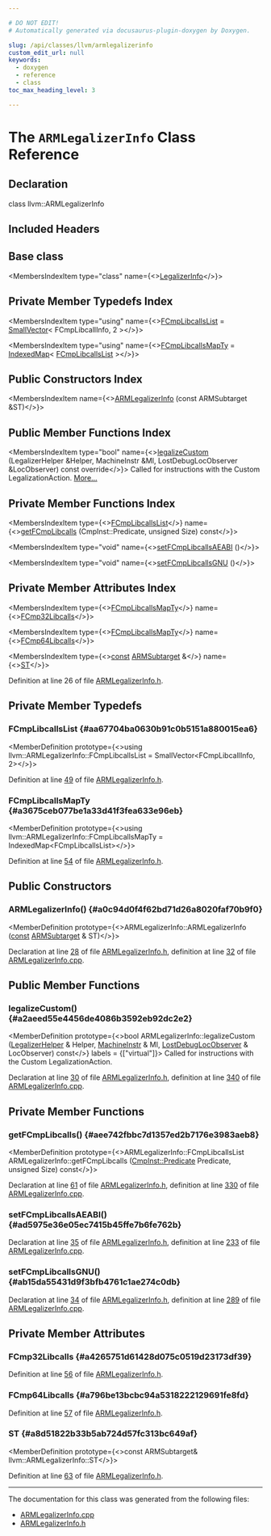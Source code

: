 ```yaml
---

# DO NOT EDIT!
# Automatically generated via docusaurus-plugin-doxygen by Doxygen.

slug: /api/classes/llvm/armlegalizerinfo
custom_edit_url: null
keywords:
  - doxygen
  - reference
  - class
toc_max_heading_level: 3

---
```





# The `ARMLegalizerInfo` Class Reference

<DoxygenPage pluginConfig={pluginConfig}>



## Declaration

<CodeBlock>class llvm::ARMLegalizerInfo</CodeBlock>

## Included Headers

<IncludesList>
<IncludesListItem
  filePath="Target/ARM/ARMLegalizerInfo.h"
  permalink="/docs/api/files/lib/lib/target/lib/target/arm/armlegalizerinfo-h"
  isLocal="true" />
</IncludesList>

## Base class

<MembersIndex>

<MembersIndexItem
  type="class"
  name={<><a href="/docs/api/classes/llvm/legalizerinfo">LegalizerInfo</a></>}>
</MembersIndexItem>

</MembersIndex>

## Private Member Typedefs Index

<MembersIndex>

<MembersIndexItem
  type="using"
  name={<><a href="#aa67704ba0630b91c0b5151a880015ea6">FCmpLibcallsList</a> = <a href="/docs/api/classes/llvm/smallvector">SmallVector</a>&lt; FCmpLibcallInfo, 2 &gt;</>}>
</MembersIndexItem>

<MembersIndexItem
  type="using"
  name={<><a href="#a3675ceb077be1a33d41f3fea633e96eb">FCmpLibcallsMapTy</a> = <a href="/docs/api/classes/llvm/indexedmap">IndexedMap</a>&lt; <a href="/docs/api/classes/llvm/smallvector">FCmpLibcallsList</a> &gt;</>}>
</MembersIndexItem>

</MembersIndex>

## Public Constructors Index

<MembersIndex>

<MembersIndexItem
  name={<><a href="#a0c94d0f4f62bd71d26a8020faf70b9f0">ARMLegalizerInfo</a> (const ARMSubtarget &amp;ST)</>}>
</MembersIndexItem>

</MembersIndex>

## Public Member Functions Index

<MembersIndex>

<MembersIndexItem
  type="bool"
  name={<><a href="#a2aeed55e4456de4086b3592eb92dc2e2">legalizeCustom</a> (LegalizerHelper &amp;Helper, MachineInstr &amp;MI, LostDebugLocObserver &amp;LocObserver) const override</>}>
Called for instructions with the Custom LegalizationAction. <a href="#a2aeed55e4456de4086b3592eb92dc2e2">More...</a>
</MembersIndexItem>

</MembersIndex>

## Private Member Functions Index

<MembersIndex>

<MembersIndexItem
  type={<><a href="/docs/api/classes/llvm/smallvector">FCmpLibcallsList</a></>}
  name={<><a href="#aee742fbbc7d1357ed2b7176e3983aeb8">getFCmpLibcalls</a> (CmpInst::Predicate, unsigned Size) const</>}>
</MembersIndexItem>

<MembersIndexItem
  type="void"
  name={<><a href="#ad5975e36e05ec7415b45ffe7b6fe762b">setFCmpLibcallsAEABI</a> ()</>}>
</MembersIndexItem>

<MembersIndexItem
  type="void"
  name={<><a href="#ab15da55431d9f3bfb4761c1ae274c0db">setFCmpLibcallsGNU</a> ()</>}>
</MembersIndexItem>

</MembersIndex>

## Private Member Attributes Index

<MembersIndex>

<MembersIndexItem
  type={<><a href="/docs/api/classes/llvm/indexedmap">FCmpLibcallsMapTy</a></>}
  name={<><a href="#a4265751d61428d075c0519d23173df39">FCmp32Libcalls</a></>}>
</MembersIndexItem>

<MembersIndexItem
  type={<><a href="/docs/api/classes/llvm/indexedmap">FCmpLibcallsMapTy</a></>}
  name={<><a href="#a796be13bcbc94a5318222129691fe8fd">FCmp64Libcalls</a></>}>
</MembersIndexItem>

<MembersIndexItem
  type={<><a href="/docs/api/files/lib/lib/target/lib/target/aarch64/aarch64promoteconstant-cpp/#a90f8350fecae261c25be85d38b451bff">const</a> <a href="/docs/api/classes/llvm/armsubtarget">ARMSubtarget</a> &amp;</>}
  name={<><a href="#a8d51822b33b5ab724d57fc313bc649af">ST</a></>}>
</MembersIndexItem>

</MembersIndex>


Definition at line 26 of file <a href="/docs/api/files/lib/lib/target/lib/target/arm/armlegalizerinfo-h">ARMLegalizerInfo.h</a>.

<SectionDefinition>

## Private Member Typedefs

### FCmpLibcallsList {#aa67704ba0630b91c0b5151a880015ea6}

<MemberDefinition
  prototype={<>using llvm::ARMLegalizerInfo::FCmpLibcallsList =  SmallVector&lt;FCmpLibcallInfo, 2&gt;</>}>

Definition at line <a href="/docs/api/files/lib/lib/target/lib/target/arm/armlegalizerinfo-h/#l00049">49</a> of file <a href="/docs/api/files/lib/lib/target/lib/target/arm/armlegalizerinfo-h">ARMLegalizerInfo.h</a>.
</MemberDefinition>

### FCmpLibcallsMapTy {#a3675ceb077be1a33d41f3fea633e96eb}

<MemberDefinition
  prototype={<>using llvm::ARMLegalizerInfo::FCmpLibcallsMapTy =  IndexedMap&lt;FCmpLibcallsList&gt;</>}>

Definition at line <a href="/docs/api/files/lib/lib/target/lib/target/arm/armlegalizerinfo-h/#l00054">54</a> of file <a href="/docs/api/files/lib/lib/target/lib/target/arm/armlegalizerinfo-h">ARMLegalizerInfo.h</a>.
</MemberDefinition>

</SectionDefinition>

<SectionDefinition>

## Public Constructors

### ARMLegalizerInfo() {#a0c94d0f4f62bd71d26a8020faf70b9f0}

<MemberDefinition
  prototype={<>ARMLegalizerInfo::ARMLegalizerInfo (<a href="/docs/api/files/lib/lib/target/lib/target/aarch64/aarch64promoteconstant-cpp/#a90f8350fecae261c25be85d38b451bff">const</a> <a href="/docs/api/classes/llvm/armsubtarget">ARMSubtarget</a> &amp; ST)</>}>

Declaration at line <a href="/docs/api/files/lib/lib/target/lib/target/arm/armlegalizerinfo-h/#l00028">28</a> of file <a href="/docs/api/files/lib/lib/target/lib/target/arm/armlegalizerinfo-h">ARMLegalizerInfo.h</a>, definition at line <a href="/docs/api/files/lib/lib/target/lib/target/arm/armlegalizerinfo-cpp/#l00032">32</a> of file <a href="/docs/api/files/lib/lib/target/lib/target/arm/armlegalizerinfo-cpp">ARMLegalizerInfo.cpp</a>.
</MemberDefinition>

</SectionDefinition>

<SectionDefinition>

## Public Member Functions

### legalizeCustom() {#a2aeed55e4456de4086b3592eb92dc2e2}

<MemberDefinition
  prototype={<>bool ARMLegalizerInfo::legalizeCustom (<a href="/docs/api/classes/llvm/legalizerhelper">LegalizerHelper</a> &amp; Helper, <a href="/docs/api/classes/llvm/machineinstr">MachineInstr</a> &amp; MI, <a href="/docs/api/classes/llvm/lostdebuglocobserver">LostDebugLocObserver</a> &amp; LocObserver) const</>}
  labels = {["virtual"]}>
Called for instructions with the Custom LegalizationAction.

Declaration at line <a href="/docs/api/files/lib/lib/target/lib/target/arm/armlegalizerinfo-h/#l00030">30</a> of file <a href="/docs/api/files/lib/lib/target/lib/target/arm/armlegalizerinfo-h">ARMLegalizerInfo.h</a>, definition at line <a href="/docs/api/files/lib/lib/target/lib/target/arm/armlegalizerinfo-cpp/#l00340">340</a> of file <a href="/docs/api/files/lib/lib/target/lib/target/arm/armlegalizerinfo-cpp">ARMLegalizerInfo.cpp</a>.
</MemberDefinition>

</SectionDefinition>

<SectionDefinition>

## Private Member Functions

### getFCmpLibcalls() {#aee742fbbc7d1357ed2b7176e3983aeb8}

<MemberDefinition
  prototype={<>ARMLegalizerInfo::FCmpLibcallsList ARMLegalizerInfo::getFCmpLibcalls (<a href="/docs/api/classes/llvm/cmpinst/#a2be3583dac92a031fa1458d4d992c78b">CmpInst::Predicate</a> Predicate, unsigned Size) const</>}>

Declaration at line <a href="/docs/api/files/lib/lib/target/lib/target/arm/armlegalizerinfo-h/#l00061">61</a> of file <a href="/docs/api/files/lib/lib/target/lib/target/arm/armlegalizerinfo-h">ARMLegalizerInfo.h</a>, definition at line <a href="/docs/api/files/lib/lib/target/lib/target/arm/armlegalizerinfo-cpp/#l00330">330</a> of file <a href="/docs/api/files/lib/lib/target/lib/target/arm/armlegalizerinfo-cpp">ARMLegalizerInfo.cpp</a>.
</MemberDefinition>

### setFCmpLibcallsAEABI() {#ad5975e36e05ec7415b45ffe7b6fe762b}

<MemberDefinition
  prototype="void ARMLegalizerInfo::setFCmpLibcallsAEABI ()">

Declaration at line <a href="/docs/api/files/lib/lib/target/lib/target/arm/armlegalizerinfo-h/#l00035">35</a> of file <a href="/docs/api/files/lib/lib/target/lib/target/arm/armlegalizerinfo-h">ARMLegalizerInfo.h</a>, definition at line <a href="/docs/api/files/lib/lib/target/lib/target/arm/armlegalizerinfo-cpp/#l00233">233</a> of file <a href="/docs/api/files/lib/lib/target/lib/target/arm/armlegalizerinfo-cpp">ARMLegalizerInfo.cpp</a>.
</MemberDefinition>

### setFCmpLibcallsGNU() {#ab15da55431d9f3bfb4761c1ae274c0db}

<MemberDefinition
  prototype="void ARMLegalizerInfo::setFCmpLibcallsGNU ()">

Declaration at line <a href="/docs/api/files/lib/lib/target/lib/target/arm/armlegalizerinfo-h/#l00034">34</a> of file <a href="/docs/api/files/lib/lib/target/lib/target/arm/armlegalizerinfo-h">ARMLegalizerInfo.h</a>, definition at line <a href="/docs/api/files/lib/lib/target/lib/target/arm/armlegalizerinfo-cpp/#l00289">289</a> of file <a href="/docs/api/files/lib/lib/target/lib/target/arm/armlegalizerinfo-cpp">ARMLegalizerInfo.cpp</a>.
</MemberDefinition>

</SectionDefinition>

<SectionDefinition>

## Private Member Attributes

### FCmp32Libcalls {#a4265751d61428d075c0519d23173df39}

<MemberDefinition
  prototype="FCmpLibcallsMapTy llvm::ARMLegalizerInfo::FCmp32Libcalls">

Definition at line <a href="/docs/api/files/lib/lib/target/lib/target/arm/armlegalizerinfo-h/#l00056">56</a> of file <a href="/docs/api/files/lib/lib/target/lib/target/arm/armlegalizerinfo-h">ARMLegalizerInfo.h</a>.
</MemberDefinition>

### FCmp64Libcalls {#a796be13bcbc94a5318222129691fe8fd}

<MemberDefinition
  prototype="FCmpLibcallsMapTy llvm::ARMLegalizerInfo::FCmp64Libcalls">

Definition at line <a href="/docs/api/files/lib/lib/target/lib/target/arm/armlegalizerinfo-h/#l00057">57</a> of file <a href="/docs/api/files/lib/lib/target/lib/target/arm/armlegalizerinfo-h">ARMLegalizerInfo.h</a>.
</MemberDefinition>

### ST {#a8d51822b33b5ab724d57fc313bc649af}

<MemberDefinition
  prototype={<>const ARMSubtarget&amp; llvm::ARMLegalizerInfo::ST</>}>

Definition at line <a href="/docs/api/files/lib/lib/target/lib/target/arm/armlegalizerinfo-h/#l00063">63</a> of file <a href="/docs/api/files/lib/lib/target/lib/target/arm/armlegalizerinfo-h">ARMLegalizerInfo.h</a>.
</MemberDefinition>

</SectionDefinition>

<hr/>

The documentation for this class was generated from the following files:

<ul>
<li><a href="/docs/api/files/lib/lib/target/lib/target/arm/armlegalizerinfo-cpp">ARMLegalizerInfo.cpp</a></li>
<li><a href="/docs/api/files/lib/lib/target/lib/target/arm/armlegalizerinfo-h">ARMLegalizerInfo.h</a></li>
</ul>

</DoxygenPage>
